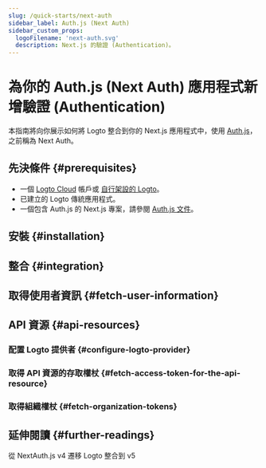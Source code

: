 ```yaml
---
slug: /quick-starts/next-auth
sidebar_label: Auth.js (Next Auth)
sidebar_custom_props:
  logoFilename: 'next-auth.svg'
  description: Next.js 的驗證 (Authentication)。
---
```




# 為你的 Auth.js (Next Auth) 應用程式新增驗證 (Authentication)

本指南將向你展示如何將 Logto 整合到你的 Next.js 應用程式中，使用 [Auth.js](https://authjs.dev/)，之前稱為 Next Auth。

<GuideTip />

## 先決條件 \{#prerequisites}

- 一個 [Logto Cloud](https://cloud.logto.io) 帳戶或 [自行架設的 Logto](/introduction/set-up-logto-oss)。
- 已建立的 Logto 傳統應用程式。
- 一個包含 Auth.js 的 Next.js 專案，請參閱 [Auth.js 文件](https://authjs.dev/getting-started/installation)。

## 安裝 \{#installation}

<Installation />

## 整合 \{#integration}

<Integration />

## 取得使用者資訊 \{#fetch-user-information}

<GetUserInformation />

## API 資源 \{#api-resources}

<ApiResourcesDescription />

### 配置 Logto 提供者 \{#configure-logto-provider}

<ConfigApiResources />

### 取得 API 資源的存取權杖 \{#fetch-access-token-for-the-api-resource}

<FetchAccessTokenForApiResources />

### 取得組織權杖 \{#fetch-organization-tokens}

<FetchOrganizationTokenForUser />

## 延伸閱讀 \{#further-readings}

<FurtherReadings />

<Url href="https://blog.logto.io/next-auth-v5">
  從 NextAuth.js v4 遷移 Logto 整合到 v5
</Url>